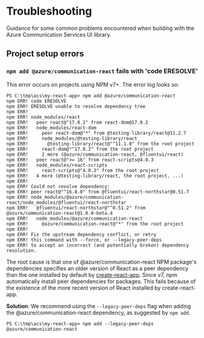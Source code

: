
<Meta id="troubleshooting" title="Troubleshooting" />

# Troubleshooting

Guidance for some common problems encountered when building with the Azure Communication Services UI library.

## Project setup errors

### `npm add @azure/communication-react` fails with 'code ERESOLVE'

This error occurs on projects using NPM v7+. The error log looks so:

```
PS C:\tmp\acs\my-react-app> npm add @azure/communication-react
npm ERR! code ERESOLVE
npm ERR! ERESOLVE unable to resolve dependency tree
npm ERR!
npm ERR! node_modules/react
npm ERR!   peer react@"17.0.2" from react-dom@17.0.2
npm ERR!   node_modules/react-dom
npm ERR!     peer react-dom@"*" from @testing-library/react@11.2.7
npm ERR!     node_modules/@testing-library/react
npm ERR!       @testing-library/react@"^11.1.0" from the root project
npm ERR!     react-dom@"^17.0.2" from the root project
npm ERR!     2 more (@azure/communication-react, @fluentui/react)
npm ERR!   peer react@">= 16" from react-scripts@4.0.3
npm ERR!   node_modules/react-scripts
npm ERR!     react-scripts@"4.0.3" from the root project
npm ERR!   4 more (@testing-library/react, the root project, ...)
npm ERR!
npm ERR! Could not resolve dependency:
npm ERR! peer react@"^16.8.0" from @fluentui/react-northstar@0.51.7
npm ERR! node_modules/@azure/communication-react/node_modules/@fluentui/react-northstar
npm ERR!   @fluentui/react-northstar@"^0.51.2" from @azure/communication-react@1.0.0-beta.4
npm ERR!   node_modules/@azure/communication-react
npm ERR!     @azure/communication-react@"*" from the root project
npm ERR!
npm ERR! Fix the upstream dependency conflict, or retry
npm ERR! this command with --force, or --legacy-peer-deps
npm ERR! to accept an incorrect (and potentially broken) dependency resolution.
```

The root cause is that one of @azure/communication-react NPM package's dependencies
specifies an older version of React as a peer dependency than the one installed by default by
[create-react-app](https://create-react-app.dev/).
Since v7, npm automatically install peer dependencies for packages. This fails because of the existence of the
more recent version of React installed by create-react-app.

**Solution**: We recommend using the `--legacy-peer-deps` flag when adding the @azure/communication-react dependency, as suggested
by `npm add`.

```
PS C:\tmp\acs\my-react-app> npm add --legacy-peer-deps @azure/communication-react
```
